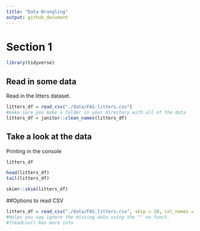 ```yaml
---
title: "Data Wrangling"
output: github_document
---
```


# Section 1

```r
library(tidyverse)
```

## Read in some data

Read in the litters dataset.

```r
litters_df = read_csv("./data/FAS_litters.csv")
#make sure you make a folder in your directory with all of the data
litters_df = janitor::clean_names(litters_df)
```

## Take a look at the data

Printing in the console

```r
litters_df
```

```r
head(litters_df)
tail(litters_df)
```

```r
skimr::skim(litters_df)
```


##Options to read CSV

```r
litters_df = read_csv("./data/FAS_litters.csv", skip = 10, col_names = F, na = c("", "NA", ".", 999))
#Helps you say ignore the missing data using the "" na funct.
#?readcsv() has more info
```

